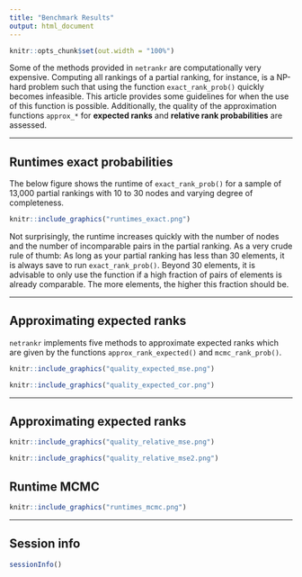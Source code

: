 ```yaml
---
title: "Benchmark Results"
output: html_document
---
```


```r
knitr::opts_chunk$set(out.width = "100%")
```

Some of the methods provided in `netrankr` are computationally very expensive.
Computing all rankings of a partial ranking, for instance, is a NP-hard problem
such that using the function `exact_rank_prob()` quickly becomes infeasible. 
This article provides some guidelines for when the use of this function is possible.
Additionally, the quality of the approximation functions `approx_*` for **expected ranks**
and **relative rank probabilities** are assessed.


________________________________________________________________________________

## Runtimes exact probabilities

The below figure shows the runtime of `exact_rank_prob()` for a sample of
13,000 partial rankings with 10 to 30 nodes and varying degree of completeness.

```r
knitr::include_graphics("runtimes_exact.png")
```

Not surprisingly, the runtime increases quickly with the number of nodes and the
number of incomparable pairs in the partial ranking. As a very crude rule of thumb:
As long as your partial ranking has less than 30 elements, it is always save to run
`exact_rank_prob()`. Beyond 30 elements, it is advisable to only use the function if
a high fraction of pairs of elements is already comparable. The more elements, 
the higher this fraction should be.

________________________________________________________________________________

## Approximating expected ranks

`netrankr` implements five methods to approximate expected ranks which are given
by the functions `approx_rank_expected()` and `mcmc_rank_prob()`. 

```r
knitr::include_graphics("quality_expected_mse.png")
```

```r
knitr::include_graphics("quality_expected_cor.png")
```
________________________________________________________________________________

## Approximating expected ranks

```r
knitr::include_graphics("quality_relative_mse.png")
```

```r
knitr::include_graphics("quality_relative_mse2.png")
```

## Runtime MCMC

```r
knitr::include_graphics("runtimes_mcmc.png")
```

________________________________________________________________________________

## Session info
```r
sessionInfo()
```
